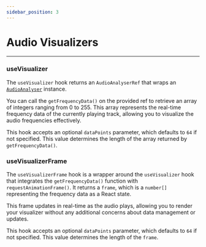 ```yaml
---
sidebar_position: 3
---
```



# Audio Visualizers

---

### useVisualizer

The `useVisualizer` hook returns an `AudioAnalyserRef` that wraps an [`AudioAnalyser`](/docs/api#audio-analyser) instance.

You can call the `getFrequencyData()` on the provided ref to retrieve an array of integers ranging from 0 to 255.
This array represents the real-time frequency data of the currently playing track, allowing you to visualize the audio frequencies effectively.

This hook accepts an optional `dataPoints` parameter, which defaults to `64` if not specified. This value determines the length of the array returned by `getFrequencyData()`.

<Visualizer />

### useVisualizerFrame

The `useVisualizerFrame` hook is a wrapper around the `useVisualizer` hook that integrates the `getFrequencyData()` function with `requestAnimationFrame()`.
It returns a `frame`, which is a `number[]` representing the frequency data as a React state.

This frame updates in real-time as the audio plays, allowing you to render your visualizer without any additional concerns about data management or updates.

This hook accepts an optional `dataPoints` parameter, which defaults to `64` if not specified. This value determines the length of the `frame`.

<VisualizerFrame />
